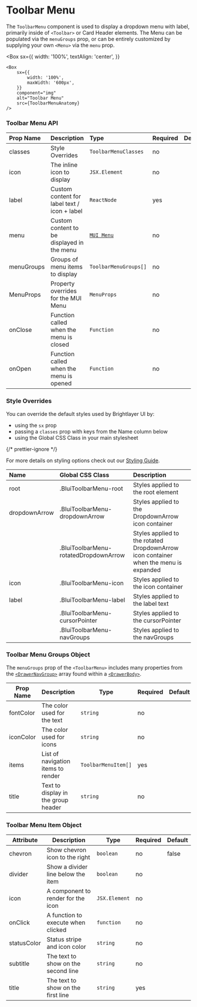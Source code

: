 
# Toolbar Menu

The `ToolbarMenu` component is used to display a dropdown menu with label, primarily inside of `<Toolbar>` or Card Header elements. The Menu can be populated via the `menuGroups` prop, or can be entirely customized by supplying your own `<Menu>` via the `menu` prop.

<Box
    sx={{
        width: '100%',
        textAlign: 'center',
    }}
>
    <Box
        sx={{
            width: '100%',
            maxWidth: '600px',
        }}
        component="img"
        alt="Toolbar Menu"
        src={ToolbarMenuAnatomy}
    />
</Box>

### Toolbar Menu API

<Box>

| Prop Name  | Description                                  | Type                                    | Required | Default |
| :--------- | :------------------------------------------- | :-------------------------------------- | :------- | :------ |
| classes    | Style Overrides                              | `ToolbarMenuClasses`                    | no       |         |
| icon       | The inline icon to display                   | `JSX.Element`                           | no       |         |
| label      | Custom content for label text / icon + label | `ReactNode`                             | yes      |         |
| menu       | Custom content to be displayed in the menu   | [`MUI Menu`](https://mui.com/api/menu/) | no       |         |
| menuGroups | Groups of menu items to display              | `ToolbarMenuGroups[]`                   | no       |         |
| MenuProps  | Property overrides for the MUI Menu          | `MenuProps`                             | no       |         |
| onClose    | Function called when the menu is closed      | `Function`                              | no       |         |
| onOpen     | Function called when the menu is opened      | `Function`                              | no       |         |

</Box>

### Style Overrides

You can override the default styles used by Brightlayer UI by:

-   using the `sx` prop
-   passing a `classes` prop with keys from the Name column below
-   using the Global CSS Class in your main stylesheet

{/* prettier-ignore */}
<p>For more details on styling options check out our <a href={`https://github.com/etn-ccis/blui-react-component-library/blob/${DOCS_BRANCH}/docs/src/shared/markdown/StyleOverridesGuide.md`}>Styling Guide</a>.</p>

<Box>

| Name          | Global CSS Class                      | Description                                                                          |
| :------------ | :------------------------------------ | :----------------------------------------------------------------------------------- |
| root          | .BluiToolbarMenu-root                 | Styles applied to the root element                                                   |
| dropdownArrow | .BluiToolbarMenu-dropdownArrow        | Styles applied to the DropdownArrow icon container                                   |
|               | .BluiToolbarMenu-rotatedDropdownArrow | Styles applied to the rotated DropdownArrow icon container when the menu is expanded |
| icon          | .BluiToolbarMenu-icon                 | Styles applied to the icon container                                                 |
| label         | .BluiToolbarMenu-label                | Styles applied to the label text                                                     |
|               | .BluiToolbarMenu-cursorPointer        | Styles applied to the cursorPointer                                                  |
|               | .BluiToolbarMenu-navGroups            | Styles applied to the navGroups                                                      |

</Box>

### Toolbar Menu Groups Object

The `menuGroups` prop of the `<ToolbarMenu>` includes many properties from the [`<DrawerNavGroup>`](/components/drawer-nav-group/api-docs) array found within a [`<DrawerBody>`](/components/drawer-body/api-docs).

<Box>

| Prop Name | Description                         | Type                | Required | Default |
| --------- | ----------------------------------- | ------------------- | -------- | ------- |
| fontColor | The color used for the text         | `string`            | no       |         |
| iconColor | The color used for icons            | `string`            | no       |         |
| items     | List of navigation items to render  | `ToolbarMenuItem[]` | yes      |         |
| title     | Text to display in the group header | `string`            | no       |         |

</Box>

### Toolbar Menu Item Object

<Box>

| Attribute   | Description                         | Type          | Required | Default |
| ----------- | ----------------------------------- | ------------- | -------- | ------- |
| chevron     | Show chevron icon to the right      | `boolean`     | no       | false   |
| divider     | Show a divider line below the item  | `boolean`     | no       |         |
| icon        | A component to render for the icon  | `JSX.Element` | no       |         |
| onClick     | A function to execute when clicked  | `function`    | no       |         |
| statusColor | Status stripe and icon color        | `string`      | no       |         |
| subtitle    | The text to show on the second line | `string`      | no       |         |
| title       | The text to show on the first line  | `string`      | yes      |         |

</Box>
